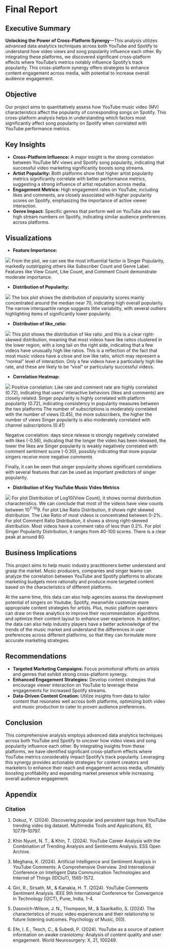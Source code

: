 # Final Report
## Executive Summary
**Unlocking the Power of Cross-Platform Synergy**—This analysis utilizes advanced data analytics techniques across both YouTube and Spotify to understand how video views and song popularity influence each other. By integrating these platforms, we discovered significant cross-platform effects where YouTube's metrics notably influence Spotify's track popularity. This cross-platform synergy offers strategies to enhance content engagement across media, with potential to increase overall audience engagement.

## Objective
Our project aims to quantitatively assess how YouTube music video (MV) characteristics affect the popularity of corresponding songs on Spotify. This cross-platform analysis helps in understanding which factors most significantly affect song popularity on Spotify when correlated with YouTube performance metrics.

## Key Insights
- **Cross-Platform Influence:** A major insight is the strong correlation between YouTube MV views and Spotify song popularity, indicating that successful video marketing significantly boosts song streams.
- **Artist Popularity:** Both platforms show that higher artist popularity metrics significantly correlate with better performance metrics, suggesting a strong influence of artist reputation across media.
- **Engagement Metrics:** High engagement rates on YouTube, including likes and comments, are closely associated with higher popularity scores on Spotify, emphasizing the importance of active viewer interaction.
- **Genre Impact:** Specific genres that perform well on YouTube also see high stream numbers on Spotify, indicating similar audience preferences across platforms.

## Visualizations

- **Feature Importance:**

![](../visualization/feature_importance.png)
From the plot, we can see the most influential factor is Singer Popularity, markedly outstripping others like Subscriber Count and Genre Label. Features like View Count, Like Count, and Comment Count demonstrate moderate importance.

- **Distribution of Popularity:**

![](../visualization/popularity_boxplot.png)
The box plot shows the distribution of popularity scores mainly concentrated around the median near 70, indicating high overall popularity. The narrow interquartile range suggests little variability, with several outliers highlighting items of significantly lower popularity.

- **Distribution of like_ratio:**

![](../visualization/like_ratio.png)
This plot shows the distribution of like ratio ,and this is a clear right-skewed distribution, meaning that most videos have like ratios clustered in the lower region, with a long tail on the right side, indicating that a few videos have unusually high like ratios. This is a reflection of the fact that most music videos have a close and low like ratio, which may represent a “normal” level of interaction. Only a few videos have a particularly high like rate, and these are likely to be “viral” or particularly successful videos.

- **Correlation Heatmap:** 

![](../visualization/heatmap.png)
Positive correlation: Like rate and comment rate are highly correlated (0.72), indicating that users' interactive behaviors (likes and comments) are closely related.
Singer popularity is highly correlated with platform popularity (0.72), indicating consistency in popularity measures between the two platforms
The number of subscriptions is moderately correlated with the number of views (0.45), the more subscribers, the higher the number of views
Singer popularity is also moderately correlated with channel subscriptions (0.41)

Negative correlation: days since release is strongly negatively correlated with likes (-0.56), indicating that the longer the video has been released, the lower the likes are
Singer popularity is weakly negatively correlated with comment sentiment score (-0.30), possibly indicating that more popular singers receive more negative comments

Finally, it can be seen that singer popularity shows significant correlations with several features that can be used as important predictors of singer popularity.

- **Distribution of Key YouTube Music Video Metrics**

![](../visualization/eda_all.png)
For plot Distribution of Log10(View Count), it shows normal distribution characteristics. We can conclude that most of the videos have view counts between 10^7-10^9. For plot Like Ratio Distribution, it shows right skewed distribution. The Like Ratio of most videos is concentrated between 0-2%. For plot Comment Ratio Distribution, it shows a strong right-skewed distribution. Most videos have a comment ratio of less than 0.2%. For plot Singer Popularity Distribution, it ranges from 40-100 scores. There is a clear peak at around 80.

## Business Implications

This project aims to help music industry practitioners better understand and grasp the market. Music producers, companies and singer teams can analyze the correlation between YouTube and Spotify platforms to allocate marketing budgets more rationally and produce more targeted content based on the characteristics of different platforms.

At the same time, this data can also help agencies assess the development potential of singers on Youtube, Spotify, meanwhile customize more appropriate content strategies for artists. Plus, music platform operators can draw on these analytics to improve their recommendation algorithms and optimize their content layout to enhance user experience. In addition, the data can also help industry players have a better acknowledge of the trends of the music market and understand the differences in user preferences across different platforms, so that they can formulate more accurate marketing strategies.

## Recommendations
- **Targeted Marketing Campaigns:** Focus promotional efforts on artists and genres that exhibit strong cross-platform synergy.
- **Enhanced Engagement Strategies:** Develop content strategies that encourage viewer interaction on YouTube to leverage these engagements for increased Spotify streams.
- **Data-Driven Content Creation:** Utilize insights from data to tailor content that resonates well across both platforms, optimizing both video and music production to cater to proven audience preferences.

## Conclusion
This comprehensive analysis employs advanced data analytics techniques across both YouTube and Spotify to uncover how video views and song popularity influence each other. By integrating insights from these platforms, we have identified significant cross-platform effects where YouTube metrics considerably impact Spotify's track popularity. Leveraging this synergy provides actionable strategies for content creators and marketers to enhance their reach and engagement across media, ultimately boosting profitability and expanding market presence while increasing overall audience engagement.

## Appendix
### Citation

1. Dokuz, Y. (2024). Discovering popular and persistent tags from YouTube trending video big dataset. Multimedia Tools and Applications, 83, 10779–10797.

2. Khin Nyunt, N. T., & Khin, T. (2024). YouTube Career Analysis with the Combination of Trending Analysis and Sentiments Analysis. ESS Open Archive.

3. Meghana, K. (2024). Artificial Intelligence and Sentiment Analysis in YouTube Comments: A Comprehensive Overview. 2nd International Conference on Intelligent Data Communication Technologies and Internet of Things (IDCIoT), 1565-1572.

4. Giri, R., Sirsath, M., & Kanakia, H. T. (2024). YouTube Comments Sentiment Analysis. IEEE 9th International Conference for Convergence in Technology (I2CT), Pune, India, 1-4.

5. Dasovich-Wilson, J. N., Thompson, M., & Saarikallio, S. (2024). The characteristics of music video experiences and their relationship to future listening outcomes. Psychology of Music, 0(0).

6. Efe, I. E., Tesch, C., & Subedi, P. (2024). YouTube as a source of patient information on awake craniotomy: Analysis of content quality and user engagement. World Neurosurgery: X, 21, 100249.


